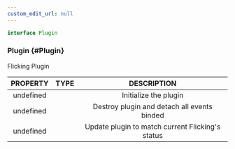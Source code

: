 ```yaml
---
custom_edit_url: null
---
```


```ts
interface Plugin
```

### Plugin {#Plugin}

<div className="bulma-tags">

</div>

Flicking Plugin

|PROPERTY|TYPE|DESCRIPTION|
|:---:|:---:|:---:|
|undefined||Initialize the plugin|
|undefined||Destroy plugin and detach all events binded|
|undefined||Update plugin to match current Flicking's status|

